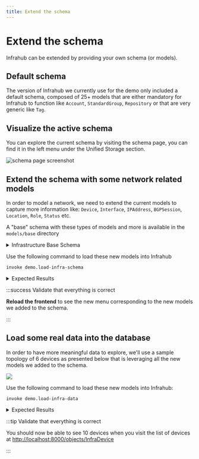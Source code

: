 ```yaml
---
title: Extend the schema
---
```



# Extend the schema

Infrahub can be extended by providing your own schema (or models).

## Default schema

The version of Infrahub we currently use for the demo only included a default schema, composed of 25+ models that are either mandatory for Infrahub to function like `Account`, `StandardGroup`, `Repository` or that are very generic like `Tag`.

## Visualize the active schema

You can explore the current schema by visiting the schema page, you can find it in the left menu under the Unified Storage section.

<ReferenceLink title="Explore the current schema" url="http://localhost:8000/schema" openInNewTab />

![schema page screenshot](../../media/tutorial_3_schema.png)

<ReferenceLink title="Check the schema documentation for more information" url="../../reference/schema" />

## Extend the schema with some network related models

In order to model a network, we need to extend the current models to capture more information like: `Device`, `Interface`, `IPAddress`, `BGPSession`, `Location`, `Role`, `Status` etc.

A "base" schema with these types of models and more is available in the `models/base` directory

<details>
  <summary>Infrastructure Base Schema</summary>
  <CodeBlock language="yaml" title="DCIM Base Schema">{import_dcimYaml}</CodeBlock>
  <CodeBlock language="yaml" title="IPAM Base Schema">{import_ipamYaml}</CodeBlock>
  <CodeBlock language="yaml" title="Location Base Schema">{import_locationYaml}</CodeBlock>
  <CodeBlock language="yaml" title="Organization Base Schema">{import_organizationYaml}</CodeBlock>
  <CodeBlock language="yaml" title="Routing Base Schema">{import_routingYaml}</CodeBlock>
</details>

Use the following command to load these new models into Infrahub

```shell
invoke demo.load-infra-schema
```

<details>
  <summary>Expected Results</summary>
  ```shell
  > invoke demo.load-infra-schema
  --- abbreviated ---
  schema 'models/base/dcim.yml' loaded successfully
  schema 'models/base/ipam.yml' loaded successfully
  schema 'models/base/location.yml' loaded successfully
  schema 'models/base/organization.yml' loaded successfully
  schema 'models/base/routing.yml' loaded successfully
  5 schemas processed in 26.640 seconds.
  Waiting for schema to sync across all workers
  Schema updated on all workers.
  --- abbreviated ---
  [+] Restarting 1/1
  ✔ Container infrahub-infrahub-server-1  Started                                                                                                 1.5s
  ```
</details>

:::success Validate that everything is correct

**Reload the frontend** to see the new menu corresponding to the new models we added to the schema.

:::

## Load some real data into the database

In order to have more meaningful data to explore, we'll use a sample topology of 6 devices as presented below that is leveraging all the new models we added to the schema.

![](../../media/demo_edge.excalidraw.svg)

Use the following command to load these new models into Infrahub:

```shell
invoke demo.load-infra-data
```

<details>
  <summary>Expected Results</summary>
  ```shell
  > invoke demo.load-infra-data
  --- abbreviated ---
  [13:27:39] INFO     Create a new Branch and Change the IP addresses between edge1 and edge2 on the selected site            infrastructure_edge.py:648
  INFO     - Creating branch: 'jfk1-update-edge-ips'                                                               infrastructure_edge.py:649
  [13:27:43] INFO      - Replaced jfk1-edge1-Ethernet1 IP to 10.1.0.32/31                                                     infrastructure_edge.py:678
  INFO      - Replaced jfk1-edge2-Ethernet1 IP to 10.1.0.33/31                                                     infrastructure_edge.py:687
  INFO     Create a new Branch and Delete Colt Transit Circuit                                                     infrastructure_edge.py:694
  INFO     - Creating branch: 'atl1-delete-upstream'                                                               infrastructure_edge.py:699
  [13:27:47] INFO      - Deleted Colt [DUFF-cf3a6ed2d959]                                                                     infrastructure_edge.py:752
  INFO      - Deleted Colt [DUFF-4141a7be1f9a]                                                                     infrastructure_edge.py:752
  INFO     Create a new Branch and introduce some conflicts                                                        infrastructure_edge.py:759
  INFO     - Creating branch: 'den1-maintenance-conflict'                                                          infrastructure_edge.py:769
  [13:27:53] INFO     Create a new Branch and introduce some conflicts on the platforms for node ADD and DELETE               infrastructure_edge.py:802
  INFO     - Creating branch: 'platform-conflict'                                                                  infrastructure_edge.py:809
  ```
</details>

:::tip Validate that everything is correct

You should now be able to see 10 devices when you visit the list of devices at [http://localhost:8000/objects/InfraDevice](http://localhost:8000/objects/InfraDevice)

:::
